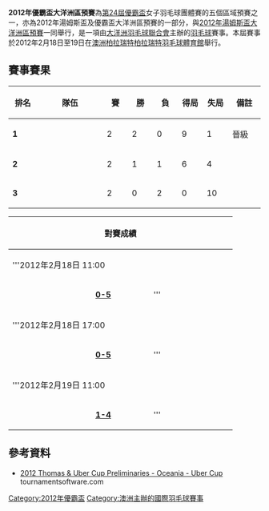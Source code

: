 {{noteTA|G1=Badminton}}
{{infobox badminton event
|name           = 2012年優霸盃<br/>大洋洲區預賽
|image          = 
|size           = 
|caption        = 
|dates          = 2012年2月18日－2月19日
|number_edition = 
|level          =
|prize_money    =
|location       = {{AUS}}[[柏拉瑞特_(维多利亚州)|柏拉瑞特]]
|venue          = 柏拉瑞特羽毛球體育館
}}
'''2012年優霸盃大洋洲區預賽'''為[[2012年湯姆斯盃|第24屆優霸盃]]女子羽毛球團體賽的五個區域預賽之一，亦為2012年湯姆斯盃及優霸盃大洋洲區預賽的一部分，與[[2012年湯姆斯盃大洋洲區預賽|2012年湯姆斯盃大洋洲區預賽]]一同舉行，是一項由[[大洋洲羽毛球聯合會|大洋洲羽毛球聯合會]]主辦的[[羽毛球|羽毛球]]賽事。本屆賽事於2012年2月18日至19日在[[澳洲|澳洲]][[柏拉瑞特_(维多利亚州)|柏拉瑞特]][[柏拉瑞特羽毛球體育館|柏拉瑞特羽毛球體育館]]舉行。

==賽事賽果==
{| class=wikitable style="text-align:center; font-size:small" 
!width=50|排名
!width=150|隊伍
!width=40|賽
!width=40|勝
!width=40|負
!width=40|得局
!width=40|失局
!width=60|備註
|-bgcolor=ccffcc
|'''1'''||style="text-align:left"|{{bat|AUS}}||2||2||0||9||1||晉級
|-bgcolor=ffcccc
|'''2'''||style="text-align:left"|{{bat|NZL}}||2||1||1||6||4||
|-bgcolor=ffcccc
|'''3'''||style="text-align:left"|{{bat|NCL}}||2||0||2||0||10||
|}
{{col-begin}}
{{col-2}}
{| class=wikitable style="text-align:center; font-size:small" 
|-
!width=150|
!width=100|對賽成績
!width=150|
|-
|colspan="3"|'''2012年2月18日 11:00
|-
|{{bat|NCL}}
|'''[http://www.tournamentsoftware.com/sport/teammatch.aspx?id=30B87539-99E7-4F71-8A33-8F1293E27D62&match=22 0-5]{{Wayback|url=http://www.tournamentsoftware.com/sport/teammatch.aspx?id=30B87539-99E7-4F71-8A33-8F1293E27D62&match=22 |date=20180927084935 }}'''
|'''{{bat|NZL}}
|-
|colspan="3"|'''2012年2月18日 17:00
|-
|{{bat|NCL}}
|'''[http://www.tournamentsoftware.com/sport/teammatch.aspx?id=30B87539-99E7-4F71-8A33-8F1293E27D62&match=24 0-5]{{Wayback|url=http://www.tournamentsoftware.com/sport/teammatch.aspx?id=30B87539-99E7-4F71-8A33-8F1293E27D62&match=24 |date=20180927105010 }}'''
|'''{{bat|AUS}}
|-
|colspan="3"|'''2012年2月19日 11:00
|-
|{{bat|NZL}}
|'''[http://www.tournamentsoftware.com/sport/teammatch.aspx?id=30B87539-99E7-4F71-8A33-8F1293E27D62&match=25 1-4]{{Wayback|url=http://www.tournamentsoftware.com/sport/teammatch.aspx?id=30B87539-99E7-4F71-8A33-8F1293E27D62&match=25 |date=20180927074222 }}'''
|'''{{bat|AUS}}
|}
{{col-2}}
{{Badmintonbox
|team1=NZL
|team2=AUS
|venue=
|date=[http://www.tournamentsoftware.com/sport/teammatch.aspx?id=30B87539-99E7-4F71-8A33-8F1293E27D62&match=25 2012年2月19日 11:00]
|score1=1
|score2=4
|R1match=女單
|R1={{BadmintonMatch|T1P1=[[陳潔英|陳潔英]] |21 |21 | |T2P1=[[维多利亚·娜|维多利亚·娜]] |8 |18 | }}
|R2match=女單
|R2={{BadmintonMatch|T1P1=[[Amanda_Brown|Amanda Brown]] |7 |6 | |T2P1=[[雷努加·韦兰|雷努加·韦兰]] |21 |21 | }}
|R3match=女單
|R3={{BadmintonMatch|T1P1=[[安娜·兰金|安娜·兰金]] |19 |14 | |T2P1=[[Verdet_Kessler|Verdet Kessler]] |21 |21 | }}
|R4match=女雙
|R4={{BadmintonMatch|T1P1=[[Amanda_Brown|Amanda Brown]] |T1P2=[[Stephanie_Cheng|Stephanie Cheng]] |7 |5 | |T2P1=[[周玉蓮|周玉蓮]] |T2P2=[[唐鹤恬|唐鹤恬]] |21 |21 |}}
|R5match=女雙
|R5={{BadmintonMatch|T1P1=[[陳潔英|陳潔英]] |T1P2=[[安娜·兰金|安娜·兰金]] |10 |16 | |T2P1=[[Eugenia_Tanaka|Eugenia Tanaka]] |T2P2=[[雷努加·韦兰|雷努加·韦兰]] |21 |21 | }}
}}
{{col-end}}

==參考資料==
{{Reflist}}
*[http://www.tournamentsoftware.com/sport/draw.aspx?id=30B87539-99E7-4F71-8A33-8F1293E27D62&draw=2 2012 Thomas & Uber Cup Preliminaries - Oceania - Uber Cup]{{Wayback|url=http://www.tournamentsoftware.com/sport/draw.aspx?id=30B87539-99E7-4F71-8A33-8F1293E27D62&draw=2 |date=20180927080502 }} tournamentsoftware.com {{en}}

[[Category:2012年優霸盃|Category:2012年優霸盃]]
[[Category:澳洲主辦的國際羽毛球賽事|Category:澳洲主辦的國際羽毛球賽事]]